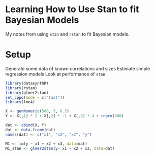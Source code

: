 Learning How to Use Stan to fit Bayesian Models
========================================================

My notes from using `stan` and `rstan` to fit Bayesian models. 

# Setup

Generate some data of known correlations and sizes
Estimate simple regression models
Look at performance of `stan`

```r
library(datasynthR)
library(rstan)
library(glmer2stan)
set_cppo(mode = c("fast"))
library(lme4)

X <- genNumeric(500, 3, 0.2)
Y <- X[,1] * 2 + X[,2] * -1 + X[,3] * 4 + rnorm(500)

dat <- cbind(X, Y)
dat <- data.frame(dat)
names(dat) <- c("x1", "x2", "x3", "y")

M1 <- lm(y ~ x1 + x2 + x3, data=dat)
M1_stan <- glmer2stan(y~ x1 + x2 + x3, data=dat)

```
